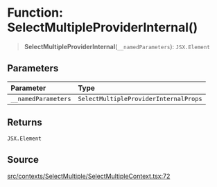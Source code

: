 # Function: SelectMultipleProviderInternal()

> **SelectMultipleProviderInternal**(`__namedParameters`): `JSX.Element`

## Parameters

| Parameter | Type |
| :------ | :------ |
| `__namedParameters` | `SelectMultipleProviderInternalProps` |

## Returns

`JSX.Element`

## Source

[src/contexts/SelectMultiple/SelectMultipleContext.tsx:72](https://github.com/gpbl/react-day-picker/blob/c4157425c/src/contexts/SelectMultiple/SelectMultipleContext.tsx#L72)
